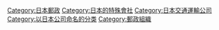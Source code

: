 {{Catnav|頁面分類|各種主題的頁面分類|按國家分類|各國交通|各國郵政}}
{{Catnav|頁面分類|各種主題的頁面分類|按國家分類|各國交通|日本交通}}

{{Catmore}}
{{Commons category|Japan Post Group}}

[[Category:日本郵政|Category:日本郵政]]
[[Category:日本的特殊會社|Category:日本的特殊會社]]
[[Category:日本交通運輸公司|Category:日本交通運輸公司]]
[[Category:以日本公司命名的分类|Category:以日本公司命名的分类]]
[[Category:郵政組織|Category:郵政組織]]